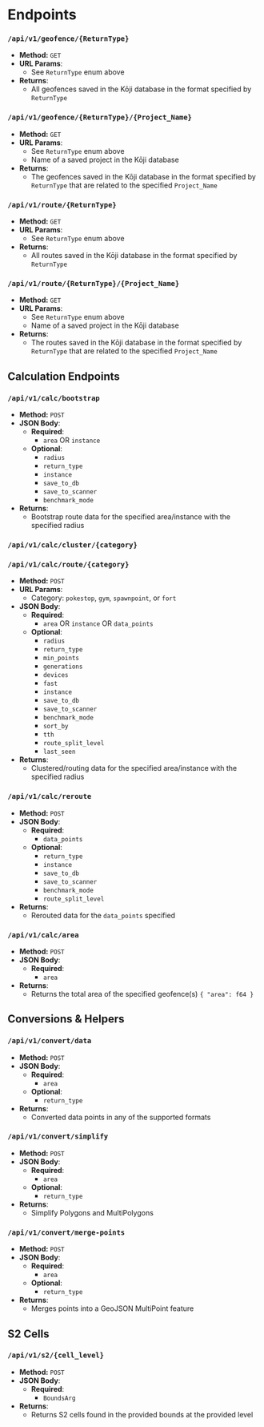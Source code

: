 # Endpoints

### `/api/v1/geofence/{ReturnType}`

- **Method:** `GET`
- **URL Params**:
  - See `ReturnType` enum above
- **Returns**:
  - All geofences saved in the Kōji database in the format specified by `ReturnType`

### `/api/v1/geofence/{ReturnType}/{Project_Name}`

- **Method:** `GET`
- **URL Params**:
  - See `ReturnType` enum above
  - Name of a saved project in the Kōji database
- **Returns**:
  - The geofences saved in the Kōji database in the format specified by `ReturnType` that are related to the specified `Project_Name`

### `/api/v1/route/{ReturnType}`

- **Method:** `GET`
- **URL Params**:
  - See `ReturnType` enum above
- **Returns**:
  - All routes saved in the Kōji database in the format specified by `ReturnType`

### `/api/v1/route/{ReturnType}/{Project_Name}`

- **Method:** `GET`
- **URL Params**:
  - See `ReturnType` enum above
  - Name of a saved project in the Kōji database
- **Returns**:
  - The routes saved in the Kōji database in the format specified by `ReturnType` that are related to the specified `Project_Name`

## Calculation Endpoints

### `/api/v1/calc/bootstrap`

- **Method:** `POST`
- **JSON Body**:
  - **Required**:
    - `area` OR `instance`
  - **Optional**:
    - `radius`
    - `return_type`
    - `instance`
    - `save_to_db`
    - `save_to_scanner`
    - `benchmark_mode`
- **Returns**:
  - Bootstrap route data for the specified area/instance with the specified radius

### `/api/v1/calc/cluster/{category}`

### `/api/v1/calc/route/{category}`

- **Method:** `POST`
- **URL Params**:
  - Category: `pokestop`, `gym`, `spawnpoint`, or `fort`
- **JSON Body**:
  - **Required**:
    - `area` OR `instance` OR `data_points`
  - **Optional**:
    - `radius`
    - `return_type`
    - `min_points`
    - `generations`
    - `devices`
    - `fast`
    - `instance`
    - `save_to_db`
    - `save_to_scanner`
    - `benchmark_mode`
    - `sort_by`
    - `tth`
    - `route_split_level`
    - `last_seen`
- **Returns**:
  - Clustered/routing data for the specified area/instance with the specified radius

### `/api/v1/calc/reroute`

- **Method:** `POST`
- **JSON Body**:
  - **Required**:
    - `data_points`
  - **Optional**:
    - `return_type`
    - `instance`
    - `save_to_db`
    - `save_to_scanner`
    - `benchmark_mode`
    - `route_split_level`
- **Returns**:
  - Rerouted data for the `data_points` specified

### `/api/v1/calc/area`

- **Method:** `POST`
- **JSON Body**:
  - **Required**:
    - `area`
- **Returns**:
  - Returns the total area of the specified geofence(s) `{ "area": f64 }`

## Conversions & Helpers

### `/api/v1/convert/data`

- **Method:** `POST`
- **JSON Body**:
  - **Required**:
    - `area`
  - **Optional**:
    - `return_type`
- **Returns**:
  - Converted data points in any of the supported formats

### `/api/v1/convert/simplify`

- **Method:** `POST`
- **JSON Body**:
  - **Required**:
    - `area`
  - **Optional**:
    - `return_type`
- **Returns**:
  - Simplify Polygons and MultiPolygons

### `/api/v1/convert/merge-points`

- **Method:** `POST`
- **JSON Body**:
  - **Required**:
    - `area`
  - **Optional**:
    - `return_type`
- **Returns**:
  - Merges points into a GeoJSON MultiPoint feature

## S2 Cells

### `/api/v1/s2/{cell_level}`

- **Method:** `POST`
- **JSON Body**:
  - **Required**:
    - `BoundsArg`
- **Returns**:
  - Returns S2 cells found in the provided bounds at the provided level
